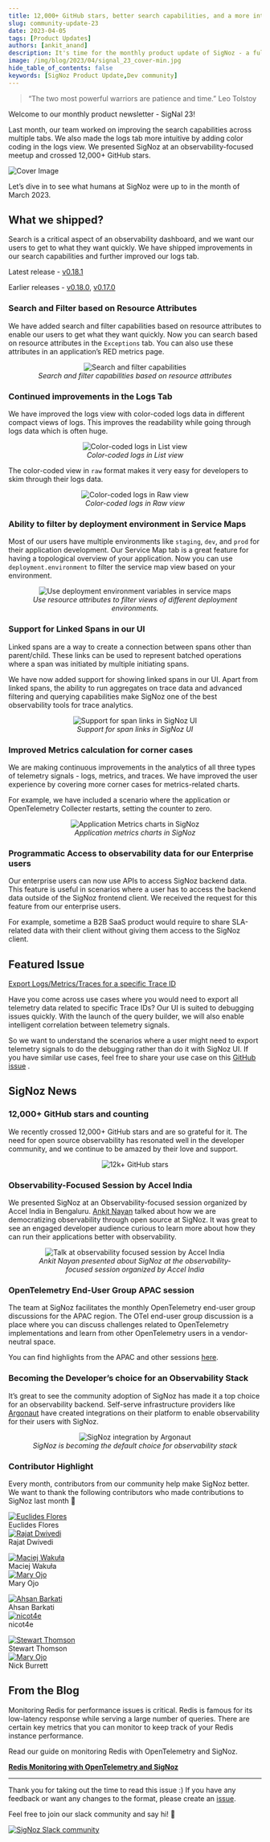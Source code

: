 ```yaml
---
title: 12,000+ GitHub stars, better search capabilities, and a more intuitive Logs tab - SigNal 23
slug: community-update-23
date: 2023-04-05
tags: [Product Updates]
authors: [ankit_anand]
description: It's time for the monthly product update of SigNoz - a full-stack open-source observability platform. Find out what we've been upto at SigNoz during March, 2023.
image: /img/blog/2023/04/signal_23_cover-min.jpg
hide_table_of_contents: false
keywords: [SigNoz Product Update,Dev community]
---
```


<head>
  <link rel="canonical" href="https://signoz.io/blog/community-update-23/"/>
</head>

> “The two most powerful warriors are patience and time.” 
> Leo Tolstoy

Welcome to our monthly product newsletter - SigNal 23!

Last month, our team worked on improving the search capabilities across multiple tabs. We also made the logs tab more intuitive by adding color coding in the logs view. We presented SigNoz at an observability-focused meetup and crossed 12,000+ GitHub stars.



![Cover Image](/img/blog/2023/04/signal_23_cover.webp)

Let’s dive in to see what humans at SigNoz were up to in the month of March 2023.

## What we shipped?

Search is a critical aspect of an observability dashboard, and we want our users to get to what they want quickly. We have shipped improvements in our search capabilities and further improved our logs tab.

Latest release - <a href = "https://github.com/SigNoz/signoz/releases/tag/v0.18.1" rel="noopener noreferrer nofollow" target="_blank" >v0.18.1</a>

Earlier releases - <a href = "https://github.com/SigNoz/signoz/releases/tag/v0.18.0" rel="noopener noreferrer nofollow" target="_blank" >v0.18.0</a>, <a href = "https://github.com/SigNoz/signoz/releases/tag/v0.17.0" rel="noopener noreferrer nofollow" target="_blank" >v0.17.0</a>

### Search and Filter based on Resource Attributes

We have added search and filter capabilities based on resource attributes to enable our users to get what they want quickly. Now you can search based on resource attributes in the `Exceptions` tab. You can also use these attributes in an application’s RED metrics page.

<figure data-zoomable align='center'>
    <img src="/img/blog/2023/04/search_filter_resource_attribute_1.webp" alt="Search and filter capabilities"/>
    <figcaption><i>Search and filter capabilities based on resource attributes</i></figcaption>
</figure>



### Continued improvements in the Logs Tab

We have improved the logs view with color-coded logs data in different compact views of logs. This improves the readability while going through logs data which is often huge.

<figure data-zoomable align='center'>
    <img src="/img/blog/2023/04/logs_list_color.webp" alt="Color-coded logs in List view"/>
    <figcaption><i>Color-coded logs in List view</i></figcaption>
</figure>



The color-coded view in `raw` format makes it very easy for developers to skim through their logs data.

<figure data-zoomable align='center'>
    <img src="/img/blog/2023/04/logs_raw_color.webp" alt="Color-coded logs in Raw view"/>
    <figcaption><i>Color-coded logs in Raw view</i></figcaption>
</figure>



### Ability to filter by deployment environment in Service Maps

Most of our users have multiple environments like `staging`, `dev`, and `prod` for their application development. Our Service Map tab is a great feature for having a topological overview of your application. Now you can use `deployment.environment` to filter the service map view based on your environment.

<figure data-zoomable align='center'>
    <img src="/img/blog/2023/04/search_service_map.webp" alt="Use deployment environment variables in service maps"/>
    <figcaption><i>Use resource attributes to filter views of different deployment environments.</i></figcaption>
</figure>



### Support for Linked Spans in our UI

Linked spans are a way to create a connection between spans other than parent/child. These links can be used to represent batched operations where a span was initiated by multiple initiating spans.

We have now added support for showing linked spans in our UI. Apart from linked spans, the ability to run aggregates on trace data and advanced filtering and querying capabilities make SigNoz one of the best observability tools for trace analytics.

<figure data-zoomable align='center'>
    <img src="/img/blog/2023/04/span_links.webp" alt="Support for span links in SigNoz UI"/>
    <figcaption><i>Support for span links in SigNoz UI</i></figcaption>
</figure>



### Improved Metrics calculation for corner cases

We are making continuous improvements in the analytics of all three types of telemetry signals - logs, metrics, and traces. We have improved the user experience by covering more corner cases for metrics-related charts.

For example, we have included a scenario where the application or OpenTelemetry Collecter restarts, setting the counter to zero.

<figure data-zoomable align='center'>
    <img src="/img/blog/common/signoz_charts_application_metrics.webp" alt="Application Metrics charts in SigNoz"/>
    <figcaption><i>Application metrics charts in SigNoz</i></figcaption>
</figure>



### Programmatic Access to observability data for our Enterprise users

Our enterprise users can now use APIs to access SigNoz backend data. This feature is useful in scenarios where a user has to access the backend data outside of the SigNoz frontend client. We received the request for this feature from our enterprise users.

For example, sometime a B2B SaaS product would require to share SLA-related data with their client without giving them access to the SigNoz client.

## Featured Issue

<a href = "https://github.com/SigNoz/signoz/issues/2467" rel="noopener noreferrer nofollow" target="_blank" >Export Logs/Metrics/Traces for a specific Trace ID</a>

Have you come across use cases where you would need to export all telemetry data related to specific Trace IDs? Our UI is suited to debugging issues quickly. With the launch of the query builder, we will also enable intelligent correlation between telemetry signals.

So we want to understand the scenarios where a user might need to export telemetry signals to do the debugging rather than do it with SigNoz UI. If you have similar use cases, feel free to share your use case on this <a href = "https://github.com/SigNoz/signoz/issues/2467" rel="noopener noreferrer nofollow" target="_blank" >GitHub issue</a>
.

## SigNoz News

### 12,000+ GitHub stars and counting

We recently crossed 12,000+ GitHub stars and are so grateful for it. The need for open source observability has resonated well in the developer community, and we continue to be amazed by their love and support.

<figure data-zoomable align='center'>
    <img src="/img/blog/2023/04/12k_github_stars.webp" alt="12k+ GitHub stars"/>
</figure>



### Observability-Focused Session by Accel India

We presented SigNoz at an Observability-focused session organized by Accel India in Bengaluru. <a href = "https://www.linkedin.com/in/ankitnayan/" rel="noopener noreferrer nofollow" target="_blank" >Ankit Nayan</a> talked about how we are democratizing observability through open source at SigNoz. It was great to see an engaged developer audience curious to learn more about how they can run their applications better with observability.

<figure data-zoomable align='center'>
    <img src="/img/blog/2023/04/ankit_observability_at_accel.webp" alt="Talk at observability focused session by Accel India"/>
    <figcaption><i>Ankit Nayan presented about SigNoz at the observability-focused session organized by Accel India</i></figcaption>
</figure>



### OpenTelemetry End-User Group APAC session

The team at SigNoz facilitates the monthly OpenTelemetry end-user group discussions for the APAC region. The OTel end-user group discussion is a place where you can discuss challenges related to OpenTelemetry implementations and learn from other OpenTelemetry users in a vendor-neutral space.

You can find highlights from the APAC and other sessions <a href = "https://opentelemetry.io/blog/2023/end-user-discussions-03/" rel="noopener noreferrer nofollow" target="_blank" >here</a>.

### Becoming the Developer’s choice for an Observability Stack

It’s great to see the community adoption of SigNoz has made it a top choice for an observability backend. Self-serve infrastructure providers like <a href = "https://www.argonaut.dev/" rel="noopener noreferrer nofollow" target="_blank" >Argonaut</a> have created integrations on their platform to enable observability for their users with SigNoz.

<figure data-zoomable align='center'>
    <img src="/img/blog/2023/04/agronaut_signoz_integration.webp" alt="SigNoz integration by Argonaut"/>
    <figcaption><i>SigNoz is becoming the default choice for observability stack</i></figcaption>
</figure>



### Contributor Highlight

Every month, contributors from our community help make SigNoz better. We want to thank the following contributors who made contributions to SigNoz last month 🤗

<div class="row">
    <div class="col col--6">
      <div class="avatar">
      <a
         class="avatar__photo-link avatar__photo avatar__photo--lg"
         href="https://github.com/euclidesflores"
      >
         <img
            alt="Euclides Flores"
            src="https://avatars.githubusercontent.com/u/4399194?v=4"
         />
      </a>
      <div class="avatar__intro">
         <div class="avatar__name">Euclides Flores</div>
         <small class="avatar__subtitle">
         </small>
      </div>
      </div>
   </div>
    <div class="col col--6">
      <div class="avatar">
      <a
         class="avatar__photo-link avatar__photo avatar__photo--lg"
         href="https://github.com/rkmdCodes"
      >
         <img
            alt="Rajat Dwivedi"
            src="https://avatars.githubusercontent.com/u/113243168?v=4"
         />
      </a>
      <div class="avatar__intro">
         <div class="avatar__name">Rajat Dwivedi</div>
         <small class="avatar__subtitle">
         </small>
      </div>
      </div>
   </div>
</div>

<p></p>

<div class="row">
    <div class="col col--6">
      <div class="avatar">
      <a
         class="avatar__photo-link avatar__photo avatar__photo--lg"
         href="https://github.com/adderek"
      >
         <img
            alt="Maciej Wakuła"
            src="https://avatars.githubusercontent.com/u/4175039?v=4"
         />
      </a>
      <div class="avatar__intro">
         <div class="avatar__name">Maciej Wakuła</div>
         <small class="avatar__subtitle">
         </small>
      </div>
      </div>
   </div>
    <div class="col col--6">
      <div class="avatar">
      <a
         class="avatar__photo-link avatar__photo avatar__photo--lg"
         href="https://github.com/maryojo"
      >
         <img
            alt="Mary Ojo"
            src="https://avatars.githubusercontent.com/u/38431519?v=4"
         />
      </a>
      <div class="avatar__intro">
         <div class="avatar__name">Mary Ojo</div>
         <small class="avatar__subtitle">
         </small>
      </div>
      </div>
   </div>
</div>

<p></p>

<div class="row">
    <div class="col col--6">
      <div class="avatar">
      <a
         class="avatar__photo-link avatar__photo avatar__photo--lg"
         href="https://github.com/ahsanbarkati"
      >
         <img
            alt="Ahsan Barkati"
            src="https://avatars.githubusercontent.com/u/11457225?v=4"
         />
      </a>
      <div class="avatar__intro">
         <div class="avatar__name">Ahsan Barkati</div>
         <small class="avatar__subtitle">
         </small>
      </div>
      </div>
   </div>

   <div class="col col--6">
      <div class="avatar">
      <a
         class="avatar__photo-link avatar__photo avatar__photo--lg"
         href="https://github.com/nicot4e"
      >
         <img
            alt="nicot4e"
            src="https://avatars.githubusercontent.com/u/126189803?v=4"
         />
      </a>
      <div class="avatar__intro">
         <div class="avatar__name">nicot4e</div>
         <small class="avatar__subtitle">
         </small>
      </div>
      </div>
   </div>
</div>

<p></p>

<div class="row">
    <div class="col col--6">
      <div class="avatar">
      <a
         class="avatar__photo-link avatar__photo avatar__photo--lg"
         href="https://github.com/sthomson-wyn"
      >
         <img
            alt="Stewart Thomson"
            src="https://avatars.githubusercontent.com/u/108886656?v=4"
         />
      </a>
      <div class="avatar__intro">
         <div class="avatar__name">Stewart Thomson</div>
         <small class="avatar__subtitle">
         </small>
      </div>
      </div>
   </div>
    <div class="col col--6">
      <div class="avatar">
      <a
         class="avatar__photo-link avatar__photo avatar__photo--lg"
         href="https://github.com/nickb937"
      >
         <img
            alt="Mary Ojo"
            src="https://avatars.githubusercontent.com/u/1443207?v=4"
         />
      </a>
      <div class="avatar__intro">
         <div class="avatar__name">Nick Burrett</div>
         <small class="avatar__subtitle">
         </small>
      </div>
      </div>
   </div>
</div>

<p></p>

## From the Blog

Monitoring Redis for performance issues is critical. Redis is famous for its low-latency response while serving a large number of queries. There are certain key metrics that you can monitor to keep track of your Redis instance performance.

Read our guide on monitoring Redis with OpenTelemetry and SigNoz.

**[Redis Monitoring with OpenTelemetry and SigNoz](https://signoz.io/blog/redis-opentelemetry/)**

---

Thank you for taking out the time to read this issue :) If you have any feedback or want any changes to the format, please create an <a href = "https://github.com/SigNoz/signoz/issues" rel="noopener noreferrer nofollow" target="_blank" >issue</a>.

Feel free to join our slack community and say hi! 👋

[![SigNoz Slack community](/img/blog/common/join_slack_cta.webp)](https://signoz.io/slack)
